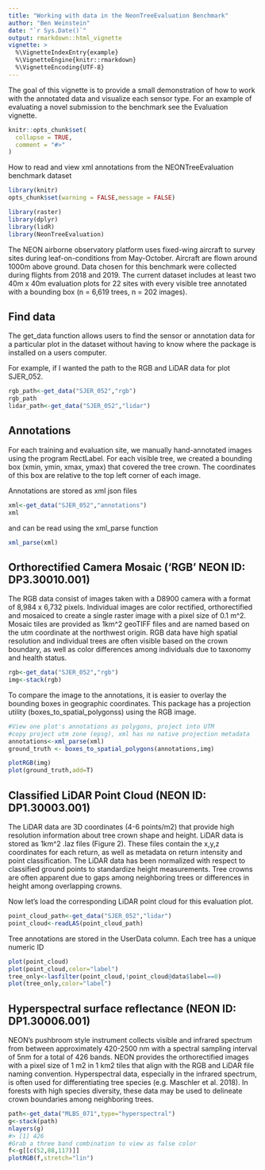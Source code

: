 ```yaml
---
title: "Working with data in the NeonTreeEvaluation Benchmark"
author: "Ben Weinstein"
date: "`r Sys.Date()`"
output: rmarkdown::html_vignette
vignette: >
  %\VignetteIndexEntry{example}
  %\VignetteEngine{knitr::rmarkdown}
  %\VignetteEncoding{UTF-8}
---
```


The goal of this vignette is to provide a small demonstration of how to work with the annotated data and visualize each sensor type. For an example of evaluating a novel submission to the benchmark see the Evaluation vignette. 

```r
knitr::opts_chunk$set(
  collapse = TRUE,
  comment = "#>"
)
```

How to read and view xml annotations from the NEONTreeEvaluation benchmark dataset

```r
library(knitr)
opts_chunk$set(warning = FALSE,message = FALSE)
```

```r
library(raster)
library(dplyr)
library(lidR)
library(NeonTreeEvaluation)
```

The NEON airborne observatory platform uses fixed-wing aircraft to survey sites during leaf-on-conditions from May-October. Aircraft are flown around 1000m above ground. Data chosen for this benchmark were collected during flights from 2018 and 2019. The current dataset includes at least two 40m x 40m evaluation plots for 22 sites with every visible tree annotated with a bounding box (n = 6,619 trees, n = 202 images).

## Find data

The get_data function allows users to find the sensor or annotation data for a particular plot in the dataset without having to know where the package is installed on a users computer.

For example, if I wanted the path to the RGB and LiDAR data for plot SJER_052.

```r
rgb_path<-get_data("SJER_052","rgb")
rgb_path
lidar_path<-get_data("SJER_052","lidar")
```
## Annotations

For each training and evaluation site, we manually hand-annotated images using the program RectLabel. For each visible tree, we created a bounding box (xmin, ymin, xmax, ymax) that covered the tree crown. The coordinates of this box are relative to the top left corner of each image. 

Annotations are stored as xml json files

```r
xml<-get_data("SJER_052","annotations")
xml
```
and can be read using the xml_parse function

```r
xml_parse(xml)
```

## Orthorectified Camera Mosaic (‘RGB’ NEON ID: DP3.30010.001)

The RGB data consist of images taken with a D8900 camera with a format of 8,984 x 6,732 pixels. Individual images are color rectified, orthorectified and mosaiced to create a single raster image with a pixel size of 0.1 m^2. Mosaic tiles are provided as 1km^2 geoTIFF files and are named based on the utm coordinate at the northwest origin. RGB data have high spatial resolution and individual trees are often visible based on the crown boundary, as well as color differences among individuals due to taxonomy and health status. 

```r
rgb<-get_data("SJER_052","rgb")
img<-stack(rgb)
```

To compare the image to the annotations, it is easier to overlay the bounding boxes in geographic coordinates. This package has a projection utility (boxes_to_spatial_polygonss) using the RGB image.

```r
#View one plot's annotations as polygons, project into UTM
#copy project utm zone (epsg), xml has no native projection metadata
annotations<-xml_parse(xml)
ground_truth <- boxes_to_spatial_polygons(annotations,img)

plotRGB(img)
plot(ground_truth,add=T)
```

## Classified LiDAR Point Cloud (NEON ID: DP1.30003.001)
The LiDAR data are 3D coordinates (4-6 points/m2) that provide high resolution information about tree crown shape and height. LiDAR data is stored as 1km^2 .laz files (Figure 2). These files contain the x,y,z coordinates for each return, as well as metadata on return intensity and point classification. The LiDAR data has been normalized with respect to classified ground points to standardize height measurements. Tree crowns are often apparent due to gaps among neighboring trees or differences in height among overlapping crowns. 


Now let's load the corresponding LiDAR point cloud for this evaluation plot.

```r
point_cloud_path<-get_data("SJER_052","lidar")
point_cloud<-readLAS(point_cloud_path)
```
Tree annotations are stored in the UserData column. Each tree has a unique numeric ID

```r
plot(point_cloud)
plot(point_cloud,color="label")
tree_only<-lasfilter(point_cloud,!point_cloud@data$label==0)
plot(tree_only,color="label")
```

## Hyperspectral surface reflectance (NEON ID: DP1.30006.001)
NEON’s pushbroom style instrument collects visible and infrared spectrum from between approximately 420-2500 nm with a spectral sampling interval of 5nm for a total of 426 bands. NEON provides the orthorectified images with a pixel size of 1 m2 in 1 km2 tiles that align with the RGB and LiDAR file naming convention. Hyperspectral data, especially in the infrared spectrum, is often used for differentiating tree species (e.g. Maschler et al. 2018). In forests with high species diversity, these data may be used to delineate crown boundaries among neighboring trees.

```r
path<-get_data("MLBS_071",type="hyperspectral")
g<-stack(path)
nlayers(g)
#> [1] 426
#Grab a three band combination to view as false color
f<-g[[c(52,88,117)]]
plotRGB(f,stretch="lin")
```
